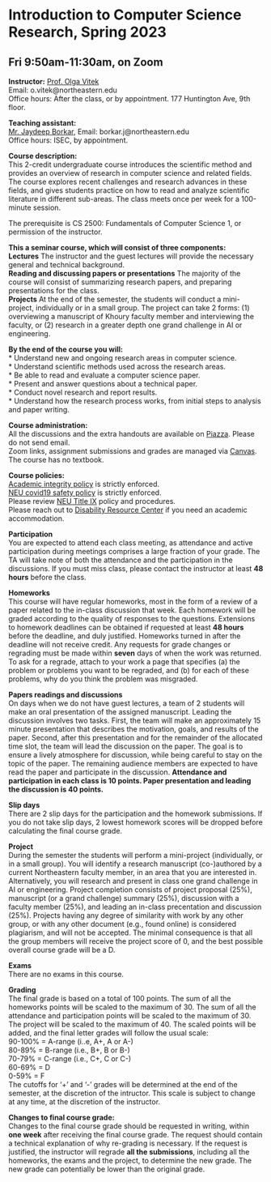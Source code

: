 <h1>Introduction to Computer Science Research, Spring 2023 </h1>
<h2>Fri 9:50am-11:30am, on Zoom</h2>

<p><strong>Instructor:</strong> [Prof. Olga Vitek](http://olga-vitek-lab.ccis.northeastern.edu/)</br>
Email: o.vitek@northeastern.edu</br>
Office hours: After the class, or by appointment. 177 Huntington Ave, 9th floor.</p>

<p><strong>Teaching assistant:</strong></br>
[Mr. Jaydeep Borkar](https://www.khoury.northeastern.edu/people/jaydeep-borkar/), 
Email: borkar.j@northeastern.edu</br>
Office hours: ISEC, by appointment.

<p><strong>Course description:</strong></br>
This 2-credit undergraduate course introduces the scientific method and provides an overview of research in computer science and related fields. The course explores recent challenges and research advances in these fields, and gives students practice on how to read and analyze scientific literature in different sub-areas. The class meets once per week for a 100-minute session. 

The prerequisite is CS 2500: Fundamentals of Computer Science 1, or permission of the instructor.

<p><strong>This a seminar course, which will consist of three components:</strong></br>
**Lectures** The instructor and the guest lectures will provide the necessary general and technical background.</br>
**Reading and discussing papers or presentations** The majority of the course will consist of summarizing research papers, and preparing presentations for the class.</br> 
**Projects** At the end of the semester, the students will conduct a mini-project, individually or in a small group. The project can take 2 forms: (1) overviewing a manuscript of  Khoury faculty member and interviewing the faculty, or (2) research in a greater depth one grand challenge in AI or engineering.</br>

<p><strong>By the end of the course you will:</strong></br>
* Understand new and ongoing research areas in computer science.</br>
* Understand scientific methods used across the research areas.</br>
* Be able to read and evaluate a computer science paper.</br>
* Present and answer questions about a technical paper.</br>
* Conduct novel research and report results.</br>
* Understand how the research process works, from initial steps to analysis and paper writing.</br>

<p><strong>Course administration:</strong></br> All the discussions and the extra handouts are available on [Piazza](https://piazza.com/northeastern/spring2023/cs3950). Please do not send email.</br> 
Zoom links, assignment submissions and grades are managed via [Canvas](https://canvas.northeastern.edu/).</br> 
The course has no textbook.</br>

<p><strong>Course policies:</strong></br> 
[Academic integrity policy](http://www.northeastern.edu/osccr/academic-integrity-policy/) is strictly enforced.</br> 
[NEU covid19 safety policy](https://news.northeastern.edu/coronavirus/) is strictly enforced.</br>
Please review [NEU Title IX](https://www.northeastern.edu/ouec/title-ix-policy-2/) policy and procedures.</br>
Please reach out to [Disability Resource Center](https://drc.sites.northeastern.edu/) if you need an academic accommodation.

<p><strong>Participation</strong></br>
You are expected to attend each class meeting, as attendance and active participation during meetings comprises a large fraction of your grade.  The TA will take note of both the attendance and the participation in the discussions. If you must miss class, please contact the instructor  at least **48 hours** before the class.

<p><strong>Homeworks</strong></br>
This course will have regular homeworks, most in the form of a review of a paper related to the in-class discussion that week.
Each homework will be graded according to the quality of responses to the questions.
Extensions to homework deadlines can be obtained if requested at least **48 hours** before the deadline, and duly justified. Homeworks turned in after the deadline will not receive credit.
Any requests for grade changes or regrading must be made within **seven** days of when the work was returned. To ask for a regrade, attach to your work a page that specifies (a) the problem or problems you want to be regraded, and (b) for each of these problems, why do you think the problem was misgraded.

<p><strong>Papers readings and discussions</strong></br>
On days when we do not have guest lectures, a team of 2 students will make an oral presentation of the assigned manuscript. Leading the discussion involves two tasks. First, the team will make an approximately 15 minute presentation that describes the motivation, goals, and results of the paper. Second, after this presentation and for the remainder of the allocated time slot, the team will lead the discussion on the paper. The goal is to ensure a lively atmosphere for discussion, while being careful to stay on the topic of the paper. The remaining audience members are expected to have read the paper and participate in the discussion. **Attendance and participation in each class is 10 points. Paper presentation and leading the discussion is 40 points.**

<p><strong>Slip days</strong></br>
There are 2 slip days for the participation and the homework submissions. If you do not take slip days, 2 lowest homework scores will be dropped before calculating the final course grade.

<p><strong>Project</strong></br>
During the semester the students will perform a mini-project (individually, or in a small group).
You will identify a research manuscript (co-)authored by a current Northeastern faculty member, in an area that you are interested in.
Alternatively, you will research and present in class one grand challenge in AI or engineering. 
Project completion consists of project proposal (25%), manuscript (or a grand challenge) summary (25%), discussion with a faculty member (25%), and leading an in-class precentation and discussion (25%).
Projects having any degree of similarity with work by any other group, or with any other document (e.g., found online) is considered plagiarism, and will not be accepted. The minimal consequence is that all the group members will receive the project score of 0, and the best possible overall course grade will be a D.

<p><strong>Exams</strong></br>
There are no exams in this course.

<p><strong>Grading</strong></br>
The final grade is based on a total of 100 points. The sum of all the homeworks points will be scaled to the maximum of 30. The sum of all the attendance and participation points will be scaled to the maximum of 30. The project will be scaled to the maximum of 40. The scaled points will be added, and the final letter grades will follow the usual scale:</br>
90-100\% = A-range (i..e, A+, A or A-) </br>
80-89\% = B-range (i.e., B+, B or B-) </br>
70-79\% = C-range (i.e., C+, C or C-) </br>
60-69\% = D </br>
0-59\% = F </br>
The cutoffs for '+' and '-' grades will be determined at the end of the semester, at the discretion of the intructor. This scale is subject to change at any time, at the discretion of the instructor.

<p><strong>Changes to final course grade:</strong></br> 
Changes to the final course grade should be requested in writing, within **one week** after receiving the final course grade. The request should contain a technical explanation of why re-grading is necessary. If the request is justified, the instructor will regrade **all the submissions**, including all the homeworks, the exams and the project, to determine the new grade. The new grade can potentially be lower than the original grade.
